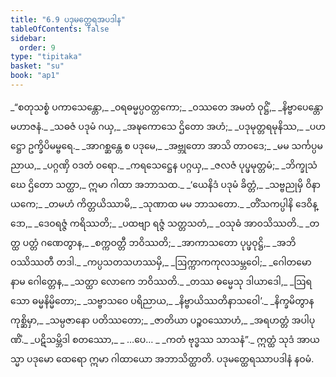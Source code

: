 ```yaml
---
title: "6.9 ပဒုမတ္ထေရအပဒါန"
tableOfContents: false
sidebar:
  order: 9
type: "tipitaka"
basket: "su"
book: "ap1"
---
```



<DynamicBreadcrumb />

<Division number="67" book="ap1" e="ch" v="20" p="121">

<Paragraph number="1458" type="verses" book="ap1">
_“စတုသစ္စံ ပကာသေန္တော,_  
_ဝရဓမ္မပ္ပဝတ္တကော;_  
_ဝဿတေ အမတံ ဝုဋ္ဌိံ,_  
_နိဗ္ဗာပေန္တော မဟာဇနံ._  

</Paragraph>

</Division>
<Division number="68" book="ap1" e="ch" v="20" p="121">

<Paragraph number="1459" type="verses" book="ap1">
_သဓဇံ ပဒုမံ ဂယှ,_  
_အဍ္ဎကောသေ ဌိတော အဟံ;_  
_ပဒုမုတ္တရမုနိဿ,_  
_ပဟဋ္ဌော ဥက္ခိပိမမ္ဗရေ._  

</Paragraph>

</Division>
<Division number="69" book="ap1" e="ch" v="20" p="121">

<Paragraph number="1460" type="verses" book="ap1">
_အာဂစ္ဆန္တေ စ ပဒုမေ,_  
_အဗ္ဘုတော အာသိ တာဝဒေ;_  
_မမ သင်္ကပ္ပမညာယ,_  
_ပဂ္ဂဏှိ ဝဒတံ ဝရော._  

</Paragraph>

</Division>
<Division number="70" book="ap1" e="ch" v="20" p="121">

<Paragraph number="1461" type="verses" book="ap1">
_ကရသေဋ္ဌေန ပဂ္ဂယှ,_  
_ဇလဇံ ပုပ္ဖမုတ္တမံ;_  
_ဘိက္ခုသံဃေ ဌိတော သတ္ထာ,_  
ဣမာ ဂါထာ အဘာသထ._  

</Paragraph>

</Division>
<Division number="71" book="ap1" e="ch" v="20" p="121">

<Paragraph number="1462" type="verses" book="ap1">
_‘ယေနိဒံ ပဒုမံ ခိတ္တံ,_  
_သဗ္ဗညုမှိ ဝိနာယကေ;_  
_တမဟံ ကိတ္တယိဿာမိ,_  
_သုဏာထ မမ ဘာသတော._  

</Paragraph>

</Division>
<Division number="72" book="ap1" e="ch" v="20" p="122">

<Paragraph number="1463" type="verses" book="ap1">
_တိံသကပ္ပါနိ ဒေဝိန္ဒော,_  
_ဒေဝရဇ္ဇံ ကရိဿတိ;_  
_ပထဗျာ ရဇ္ဇံ သတ္တသတံ,_  
_ဝသုဓံ အာဝသိဿတိ._  

</Paragraph>

</Division>
<Division number="73" book="ap1" e="ch" v="20" p="122">

<Paragraph number="1464" type="verses" book="ap1">
_တတ္ထ ပတ္တံ ဂဏေတွာန,_  
_စက္ကဝတ္တီ ဘဝိဿတိ;_  
_အာကာသတော ပုပ္ဖဝုဋ္ဌိ,_  
_အဘိဝဿိဿတီ တဒါ._  

</Paragraph>

</Division>
<Division number="74" book="ap1" e="ch" v="20" p="122">

<Paragraph number="1465" type="verses" book="ap1">
_ကပ္ပသတသဟဿမှိ,_  
_ဩက္ကာကကုလသမ္ဘဝေါ;_  
_ဂေါတမော နာမ ဂေါတ္တေန,_  
_သတ္ထာ လောကေ ဘဝိဿတိ._  

</Paragraph>

</Division>
<Division number="75" book="ap1" e="ch" v="20" p="122">

<Paragraph number="1466" type="verses" book="ap1">
_တဿ ဓမ္မေသု ဒါယာဒေါ,_  
_ဩရသော ဓမ္မနိမ္မိတော;_  
_သဗ္ဗာသဝေ ပရိညာယ,_  
_နိဗ္ဗာယိဿတိနာသဝေါ’._  

</Paragraph>

</Division>
<Division number="76" book="ap1" e="ch" v="20" p="122">

<Paragraph number="1467" type="verses" book="ap1">
_နိက္ခမိတွာန ကုစ္ဆိမှာ,_  
_သမ္ပဇာနော ပတိဿတော;_  
_ဇာတိယာ ပဉ္စဝဿောဟံ,_  
_အရဟတ္တံ အပါပုဏိံ._  

</Paragraph>

</Division>
<Division number="77" book="ap1" e="ch" v="20" p="122">

<Paragraph number="1468" type="verses" book="ap1">
_ပဋိသမ္ဘိဒါ စတဿော,_  
_ …ပေ… _  
_ကတံ ဗုဒ္ဓဿ သာသနံ”._  

</Paragraph>

<Paragraph number="1469" book="ap1">
ဣတ္ထံ သုဒံ အာယသ္မာ ပဒုမော ထေရော ဣမာ ဂါထာယော အဘာသိတ္ထာတိ.

</Paragraph>
</Division>

<Paragraph number="1470" type="center" book="ap1">
ပဒုမတ္ထေရဿာပဒါနံ နဝမံ.
</Paragraph>